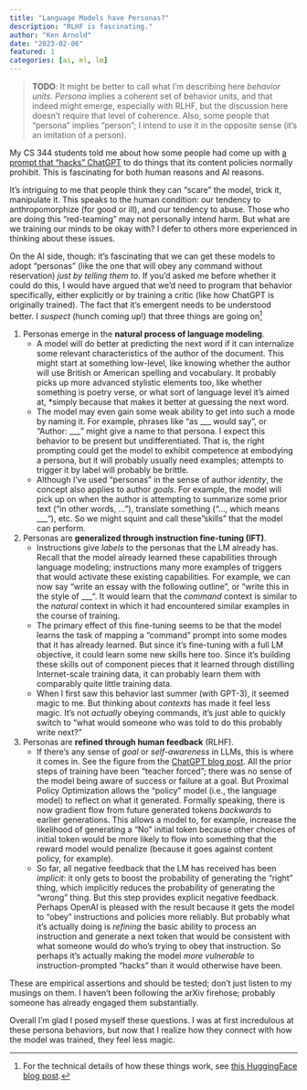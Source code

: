 ```yaml
---
title: "Language Models have Personas?"
description: "RLHF is fascinating."
author: "Ken Arnold"
date: "2023-02-06"
featured: 1
categories: [ai, ml, lm]
---
```


> **TODO**: It might be better to call what I'm describing here *behavior units*. *Persona* implies a coherent set of behavior units, and that indeed might emerge, especially with RLHF, but the discussion here doesn't require that level of coherence. Also, some people that "persona" implies "person"; I intend to use it in the opposite sense (it's an imitation of a person).

My CS 344 students told me about how some people had come up with [a prompt that "hacks" ChatGPT](https://twitter.com/venturetwins/status/1622243944649347074) to do things that its content policies normally prohibit. This is fascinating for both human reasons and AI reasons.

It's intriguing to me that people think they can "scare" the model, trick it, manipulate it. This speaks to the human condition: our tendency to anthropomorphize (for good or ill), and our tendency to abuse. Those who are doing this "red-teaming" may not personally intend harm. But what are we training our minds to be okay with? I defer to others more experienced in thinking about these issues.

On the AI side, though: it's fascinating that we can get these models to adopt "personas" (like the one that will obey any command without reservation) *just by telling them to*. If you'd asked me before whether it could do this, I would have argued that we'd need to program that behavior specifically, either explicitly or by training a critic (like how ChatGPT is originally trained). The fact that it's emergent needs to be understood better. I *suspect* (hunch coming up!) that three things are going on^[For the technical details of how these things work, see [this HuggingFace blog post](https://huggingface.co/blog/dialog-agents).]

1. Personas emerge in the **natural process of language modeling**.
    - A model will do better at predicting the next word if it can internalize some relevant characteristics of the author of the document. This might start at something low-level, like knowing whether the author will use British or American spelling and vocabulary. It probably picks up more advanced stylistic elements too, like whether something is poetry verse, or what sort of language level it's aimed at, *simply because that makes it better at guessing the next word.
    - The model may even gain some weak ability to get into such a mode by naming it. For example, phrases like "as ___ would say", or "Author: ___"  might give a name to that persona. I expect this behavior to be present but undifferentiated. That is, the right prompting could get the model to exhibit competence at embodying a persona, but it will probably usually need examples; attempts to trigger it by label will probably be brittle.
    - Although I've used "personas" in the sense of author *identity*, the concept also applies to author *goals*. For example, the model will pick up on when the author is attempting to summarize some prior text ("in other words, ..."), translate something ("..., which means ___"), etc. So we might squint and call these "skills" that the model can perform.
2. Personas are **generalized through instruction fine-tuning (IFT)**.
    - Instructions give *labels* to the personas that the LM already has. Recall that the model already learned these capabilities through language modeling; instructions many more examples of triggers that would activate these existing capabilities. For example, we can now say "write an essay with the following outline", or "write this in the style of ___". It would learn that the *command* context is similar to the *natural* context in which it had encountered similar examples in the course of training.
    - The primary effect of this fine-tuning seems to be that the model learns the task of mapping a "command" prompt into some modes that it has already learned. But since it's fine-tuning with a full LM objective, it could learn some new skills here too. Since it's building these skills out of component pieces that it learned through distilling Internet-scale training data, it can probably learn them with comparably quite little training data.
    - When I first saw this behavior last summer (with GPT-3), it seemed magic to me. But thinking about *contexts* has made it feel less magic. It's not *actually* obeying commands, it's just able to quickly switch to "what would someone who was told to do this probably write next?"
3. Personas are **refined through human feedback** (RLHF).
    - If there's any sense of *goal* or *self-awareness* in LLMs, this is where it comes in. See the figure from the [ChatGPT blog post](https://openai.com/blog/chatgpt/). All the prior steps of training have been "teacher forced"; there was no sense of the model being aware of success or failure at a goal. But Proximal Policy Optimization allows the "policy" model (i.e., the language model) to reflect on what it generated. Formally speaking, there is now gradient flow from future generated tokens *backwards* to earlier generations. This allows a model to, for example, increase the likelihood of generating a "No" initial token because other choices of initial token would be more likely to flow into something that the reward model would penalize (because it goes against content policy, for example).
    - So far, all negative feedback that the LM has received has been *implicit*: it only gets to boost the probability of generating the "right" thing, which implicitly reduces the probability of generating the "wrong" thing. But this step provides explicit negative feedback. Perhaps OpenAI is pleased with the result because it gets the model to "obey" instructions and policies more reliably. But probably what it's actually doing is *refining* the basic ability to process an instruction and generate a next token that would be consistent with what someone would do who's trying to obey that instruction. So perhaps it's actually making the model *more vulnerable* to instruction-prompted "hacks" than it would otherwise have been.

These are empirical assertions and should be tested; don't just listen to my musings on them. I haven't been following the arXiv firehose; probably someone has already engaged them substantially.

Overall I'm glad I posed myself these questions. I was at first incredulous at these persona behaviors, but now that I realize how they connect with how the model was trained, they feel less magic.